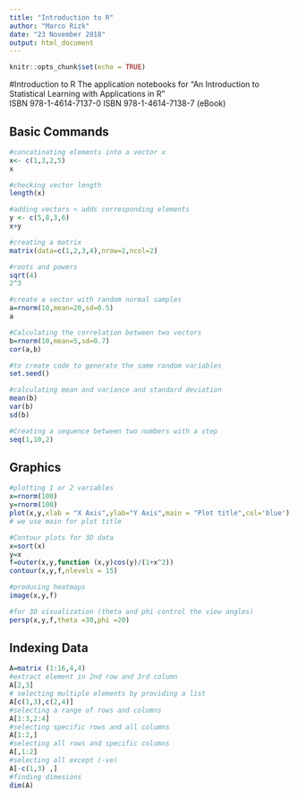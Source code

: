 ```yaml
---
title: "Introduction to R"
author: "Marco Rizk"
date: "23 November 2018"
output: html_document
---
```


```r
knitr::opts_chunk$set(echo = TRUE)
```

#Introduction to R
The application notebooks for "An Introduction to Statistical Learning with Applications in R"     
ISBN 978-1-4614-7137-0
ISBN 978-1-4614-7138-7 (eBook)

## Basic Commands

```r
#concatinating elements into a vector x
x<- c(1,3,2,5)
x
```

```r
#checking vector length
length(x)
```

```r
#adding vectors < adds corresponding elements
y <- c(5,8,3,6)
x+y
```

```r
#creating a matrix
matrix(data=c(1,2,3,4),nrow=2,ncol=2)
```

```r
#roots and powers
sqrt(4)
2^3
```

```r
#create a vector with random normal samples
a=rnorm(10,mean=20,sd=0.5)
a
```
```r
#Calculating the correlation between two vectors
b=rnorm(10,mean=5,sd=0.7)
cor(a,b)
```

```r
#to create code to generate the same random variables
set.seed()
```

```r
#calculating mean and variance and standard deviation
mean(b)
var(b)
sd(b)
```
```r
#Creating a sequence between two numbers with a step
seq(1,10,2)
```
## Graphics

```r
#plotting 1 or 2 variables
x=rnorm(100)
y=rnorm(100)
plot(x,y,xlab = "X Axis",ylab="Y Axis",main = "Plot title",col='blue')
# we use main for plot title
```


```r
#Contour plots for 3D data
x=sort(x)
y=x
f=outer(x,y,function (x,y)cos(y)/(1+x^2))
contour(x,y,f,nlevels = 15)
```
```r
#producing heatmaps
image(x,y,f)
```
```r
#for 3D visualization (theta and phi control the view angles)
persp(x,y,f,theta =30,phi =20)
```

## Indexing Data

```r
A=matrix (1:16,4,4)
#extract element in 2nd row and 3rd column
A[2,3]
# selecting multiple elements by providing a list
A[c(1,3),c(2,4)]
#selecting a range of rows and columns
A[1:3,2:4]
#selecting specific rows and all columns
A[1:2,]
#selecting all rows and specific columns
A[,1:2]
#selecting all except (-ve)
A[-c(1,3) ,]
#finding dimesions
dim(A)
```

